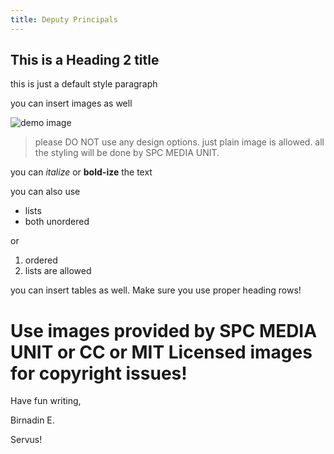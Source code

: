 ```yaml
---
title: Deputy Principals
---
```



## This is a Heading 2 title

this is just a default style paragraph

you can insert images as well

![demo image](https://unsplash.com/photos/mAiFQrt9xMc/download?ixid=M3wxMjA3fDB8MXx0b3BpY3x8Q0R3dXdYSkFiRXd8fHx8fDJ8fDE3MTY2NjIzMjZ8&force=true&w=1920)

> please DO NOT use any design options. just plain image is allowed. all the
> styling will be done by SPC MEDIA UNIT.

you can *italize* or **bold-ize** the text

you can also use 
- lists
- both unordered

or 

1. ordered
2. lists are allowed

you can insert tables as well. Make sure you use proper heading rows!

# Use images provided by SPC MEDIA UNIT or CC or MIT Licensed images for copyright issues!

Have fun writing, 

Birnadin E.

Servus!
